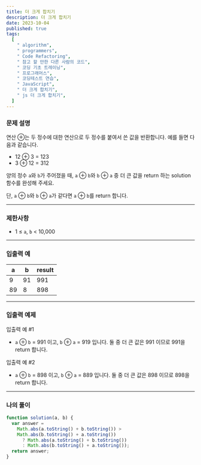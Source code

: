 ```yaml
---
title: 더 크게 합치기
description: 더 크게 합치기
date: 2023-10-04
published: true
tags:
  [
    " algorithm",
    " programmers",
    " Code Refactoring",
    " 참고 할 만한 다른 사람의 코드",
    " 코딩 기초 트레이닝",
    " 프로그래머스",
    " 코딩테스트 연습",
    " JavaScript",
    " 더 크게 합치기",
    " js 더 크게 합치기",
  ]
---
```


### 문제 설명

연산 ⊕는 두 정수에 대한 연산으로 두 정수를 붙여서 쓴 값을 반환합니다. 예를 들면 다음과 같습니다.

- 12 ⊕ 3 = 123
- 3 ⊕ 12 = 312

양의 정수 `a`와 `b`가 주어졌을 때, `a` ⊕ `b`와 `b` ⊕ `a` 중 더 큰 값을 return 하는 solution 함수를 완성해 주세요.

단, `a` ⊕ `b`와 `b` ⊕ `a`가 같다면 `a` ⊕ `b`를 return 합니다.

---

### 제한사항

- 1 ≤ `a`, `b` < 10,000

---

### 입출력 예

| a   | b   | result |
| --- | --- | ------ |
| 9   | 91  | 991    |
| 89  | 8   | 898    |

---

### 입출력 예제

입출력 예 #1

- `a` ⊕ `b` = 991 이고, `b` ⊕ `a` = 919 입니다. 둘 중 더 큰 값은 991 이므로 991을 return 합니다.

입출력 예 #2

- `a` ⊕ `b` = 898 이고, `b` ⊕ `a` = 889 입니다. 둘 중 더 큰 값은 898 이므로 898을 return 합니다.

---

### 나의 풀이

```jsx
function solution(a, b) {
  var answer =
    Math.abs(a.toString() + b.toString()) >
    Math.abs(b.toString() + a.toString())
      ? Math.abs(a.toString() + b.toString())
      : Math.abs(b.toString() + a.toString());
  return answer;
}
```
